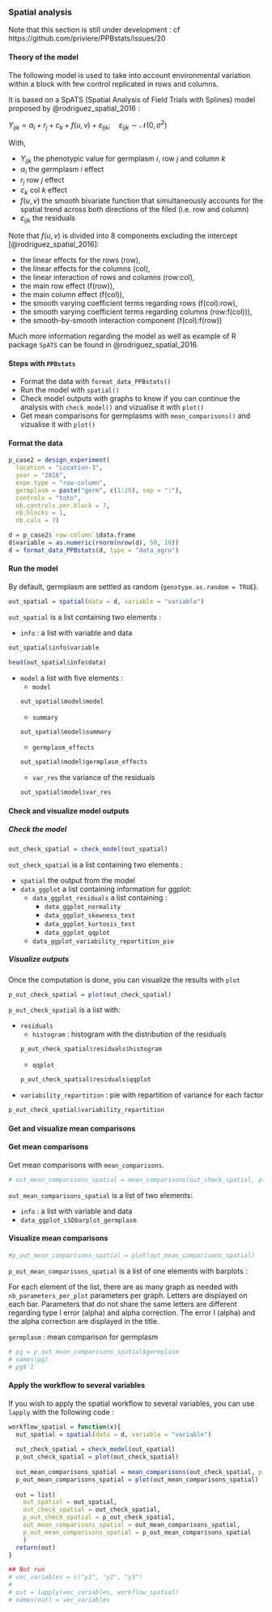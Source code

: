 ### Spatial analysis {#spatial-analysis}

Note that this section is still under development : cf https://github.com/priviere/PPBstats/issues/20

#### Theory of the model

The following model is used to take into account environmental variation within a block with few control replicated in rows and columns.

It is based on a SpATS (Spatial Analysis of Field Trials with Splines) model proposed by @rodriguez_spatial_2016 :

$Y_{ijk} = \alpha_{i} + r_{j} + c_{k} + f(u,v) + \varepsilon_{ijk}; \quad \varepsilon_{ijk} \sim \mathcal{N} (0,\sigma^2)$

With,

- $Y_{ijk}$ the phenotypic value for germplasm $i$, row $j$ and column $k$
- $\alpha_{i}$ the germplasm $i$ effect
- $r_{j}$ row $j$ effect
- $c_{k}$ col $k$ effect
- $f(u,v)$ the smooth bivariate function that simultaneously accounts for the spatial trend across both directions of the filed (i.e. row and column)
- $\varepsilon_{ijk}$ the residuals


Note that $f(u,v)$ is divided into 8 components excluding the intercept [@rodriguez_spatial_2016]:

- the linear effects for the rows (row),
- the linear effects for the columns (col), 
- the linear interaction of rows and columns (row:col),
- the main row effect (f(row)),
- the main column effect (f(col)),
- the smooth varying coefficient terms regarding rows (f(col):row),
- the smooth varying coefficient terms regarding columns (row:f(col))),
- the smooth-by-smooth interaction component (f(col):f(row))

Much more information regarding the model as well as example of R package `SpATS` can be found in @rodriguez_spatial_2016.


#### Steps with `PPBstats`

- Format the data with `format_data_PPBstats()`
- Run the model with `spatial()`
- Check model outputs with graphs to know if you can continue the analysis with `check_model()` and vizualise it with `plot()`
- Get mean comparisons for germplasms with `mean_comparisons()` and vizualise it with `plot()`

#### Format the data

```r
p_case2 = design_experiment(
  location = "Location-3",
  year = "2016",
  expe.type = "row-column",
  germplasm = paste("germ", c(1:20), sep = ":"),
  controls = "toto",
  nb.controls.per.block = 7,
  nb.blocks = 1,
  nb.cols = 7)

d = p_case2$`row-column`$data.frame
d$variable = as.numeric(rnorm(nrow(d), 50, 10))
d = format_data_PPBstats(d, type = "data_agro")
```


#### Run the model

By default, germplasm are settled as random (`genotype.as.random = TRUE`).

```r
out_spatial = spatial(data = d, variable = "variable")
```

`out_spatial` is a list containing two elements :

- `info` : a list with variable and data
```r
out_spatial$info$variable

head(out_spatial$info$data)
```
- `model` a list with five elements :
    - `model`
    ```r
    out_spatial$model$model
    ```
    - `summary`
    ```r
    out_spatial$model$summary
    ```
    - `germplasm_effects`
    ```r
    out_spatial$model$germplasm_effects
    ```
    - `var_res` the variance of the residuals
    ```r
    out_spatial$model$var_res
    ```

#### Check and visualize model outputs

##### Check the model
```r
out_check_spatial = check_model(out_spatial)
```

`out_check_spatial` is a list containing two elements :

- `spatial` the output from the model
- `data_ggplot` a list containing information for ggplot:
    - `data_ggplot_residuals` a list containing :
        - `data_ggplot_normality`
        - `data_ggplot_skewness_test`
        - `data_ggplot_kurtosis_test`
        - `data_ggplot_qqplot`
    - `data_ggplot_variability_repartition_pie`


##### Visualize outputs

Once the computation is done, you can visualize the results with `plot`

```r
p_out_check_spatial = plot(out_check_spatial)
```

`p_out_check_spatial` is a list with:

- `residuals`
    - `histogram` : histogram with the distribution of the residuals
    ```r
    p_out_check_spatial$residuals$histogram
    ```
    - `qqplot`
    ```r
    p_out_check_spatial$residuals$qqplot
    ```

- `variability_repartition` : pie with repartition of variance for each factor
```r
p_out_check_spatial$variability_repartition
```

#### Get and visualize mean comparisons

#### Get mean comparisons

Get mean comparisons with `mean_comparisons`.

```r
# out_mean_comparisons_spatial = mean_comparisons(out_check_spatial, p.adj = "bonferroni")
```

`out_mean_comparisons_spatial` is a list of two elements:

- `info` : a list with variable and data
- `data_ggplot_LSDbarplot_germplasm`

#### Visualize mean comparisons
```r
#p_out_mean_comparisons_spatial = plot(out_mean_comparisons_spatial)
```

`p_out_mean_comparisons_spatial` is a list of one elements with barplots :

For each element of the list, there are as many graph as needed with `nb_parameters_per_plot` parameters per graph.
Letters are displayed on each bar. Parameters that do not share the same letters are different regarding type I error (alpha) and alpha correction. 
The error I (alpha) and the alpha correction are displayed in the title. 

`germplasm` : mean comparison for germplasm
```r
# pg = p_out_mean_comparisons_spatial$germplasm
# names(pg)
# pg$`1`
```

#### Apply the workflow to several variables

If you wish to apply the spatial workflow to several variables, you can use `lapply` with the following code :

```r
workflow_spatial = function(x){
  out_spatial = spatial(data = d, variable = "variable")
  
  out_check_spatial = check_model(out_spatial)
  p_out_check_spatial = plot(out_check_spatial)
  
  out_mean_comparisons_spatial = mean_comparisons(out_check_spatial, p.adj = "bonferroni")
  p_out_mean_comparisons_spatial = plot(out_mean_comparisons_spatial)
  
  out = list(
    out_spatial = out_spatial,
    out_check_spatial = out_check_spatial,
    p_out_check_spatial = p_out_check_spatial,
    out_mean_comparisons_spatial = out_mean_comparisons_spatial,
    p_out_mean_comparisons_spatial = p_out_mean_comparisons_spatial
    )
  return(out)
}

## Not run 
# vec_variables = c("y1", "y2", "y3")
#
# out = lapply(vec_variables, workflow_spatial)
# names(out) = vec_variables
```


